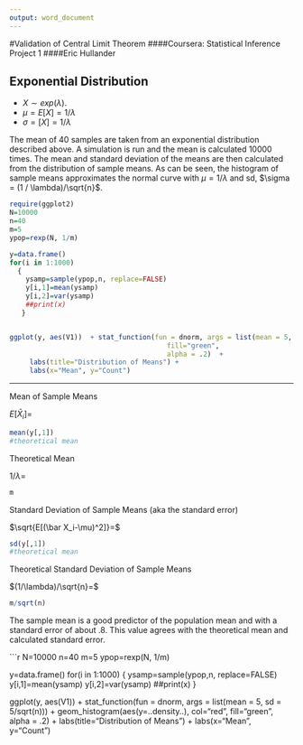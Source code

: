 ```yaml
---
output: word_document
---
```

#Validation of Central Limit Theorem 
####Coursera: Statistical Inference Project 1
####Eric Hullander

## Exponential Distribution

* $X \sim exp(\lambda)$.
* $\mu = E[X] = 1 / \lambda$
* $\sigma = [X] = 1 / \lambda$

The mean of 40 samples are taken from an exponential distribution described above.  A simulation is run and the mean is calculated 10000 times.  The mean and standard deviation of the means are then calculated from the distribution of sample means.  As can be seen, the histogram of sample means approximates the normal curve with $\mu = 1 / \lambda$ and sd, $\sigma = (1 / \lambda)/\sqrt{n}$.

```r
require(ggplot2)
N=10000
n=40
m=5
ypop=rexp(N, 1/m)

y=data.frame()
for(i in 1:1000)
  {
    ysamp=sample(ypop,n, replace=FALSE)
    y[i,1]=mean(ysamp)
    y[i,2]=var(ysamp)
    ##print(x)
   }


ggplot(y, aes(V1))  + stat_function(fun = dnorm, args = list(mean = 5, sd = 5/sqrt(n))) + geom_histogram(aes(y=..density..), col="red", 
                                       fill="green", 
                                       alpha = .2)  +
     labs(title="Distribution of Means") +
     labs(x="Mean", y="Count")

```
---
Mean of Sample Means

$E[\bar X_i]=$
```r
mean(y[,1])
#theoretical mean
````
Theoretical Mean

$1/\lambda=$
```r
m
```
Standard Deviation of Sample Means (aka the standard error)

$\sqrt{E[(\bar X_i-\mu)^2]}=$
```r
sd(y[,1])
#theoretical mean
````
Theoretical Standard Deviation of Sample Means

$(1/\lambda)/\sqrt{n}=$
```r
m/sqrt(n)
```

The sample mean is a good predictor of the population mean and with a standard error of about .8.  This value agrees with the theoretical mean and calculated standard error.

```r
N=10000
n=40
m=5
ypop=rexp(N, 1/m)

y=data.frame()
for(i in 1:1000)
  {
    ysamp=sample(ypop,n, replace=FALSE)
    y[i,1]=mean(ysamp)
    y[i,2]=var(ysamp)
    ##print(x)
   }


ggplot(y, aes(V1))  + stat_function(fun = dnorm, args = list(mean = 5, sd = 5/sqrt(n))) + geom_histogram(aes(y=..density..), col="red", 
                                       fill="green", 
                                       alpha = .2)  +
     labs(title="Distribution of Means") +
     labs(x="Mean", y="Count")